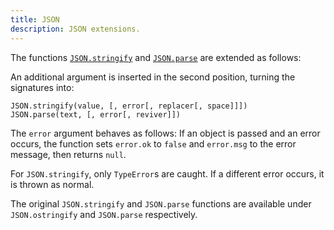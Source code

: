 ```yaml
---
title: JSON
description: JSON extensions.
---
```


The functions [`JSON.stringify`](https://developer.mozilla.org/en-US/docs/Web/JavaScript/Reference/Global_Objects/JSON/stringify) and [`JSON.parse`](https://developer.mozilla.org/en-US/docs/Web/JavaScript/Reference/Global_Objects/JSON/parse) are extended as follows:

An additional argument is inserted in the second position, turning the signatures into:

```
JSON.stringify(value, [, error[, replacer[, space]]])
JSON.parse(text, [, error[, reviver]])
```

The `error` argument behaves as follows:
If an object is passed and an error occurs, the function sets `error.ok` to `false` and `error.msg` to the error message, then returns `null`.

For `JSON.stringify`, only `TypeError`s are caught. If a different error occurs, it is thrown as normal.


The original `JSON.stringify` and `JSON.parse` functions are available under `JSON.ostringify` and `JSON.parse` respectively.
